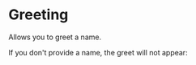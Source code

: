 

<Meta title="Components/Greeting" component={Greeting} />

# Greeting

Allows you to greet a name.

<Canvas>
  <Story name="With name">
    <Greeting name="Vue" />
  </Story>
</Canvas>

If you don't provide a name, the greet will not appear:

<Canvas>
  <Story name="Without name">
    <Greeting />
  </Story>
</Canvas>
